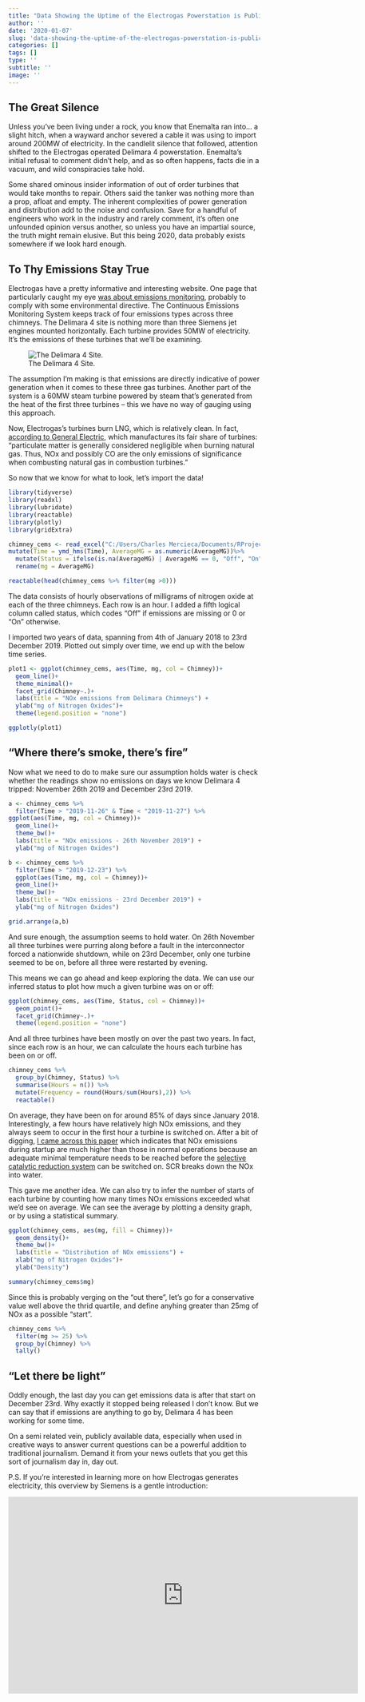 ```yaml
---
title: "Data Showing the Uptime of the Electrogas Powerstation is Publicly Available"
author: ''
date: '2020-01-07'
slug: 'data-showing-the-uptime-of-the-electrogas-powerstation-is-publicly-available'
categories: []
tags: []
type: ''
subtitle: ''
image: ''
---
```


## The Great Silence

Unless you’ve been living under a rock, you know that Enemalta ran into… a slight hitch, when a wayward anchor severed a cable it was using to import around 200MW of electricity. In the candlelit silence that followed, attention shifted to the Electrogas operated Delimara 4 powerstation. Enemalta’s initial refusal to comment didn’t help, and as so often happens, facts die in a vacuum, and wild conspiracies take hold.

Some shared ominous insider information of out of order turbines that would take months to repair. Others said the tanker was nothing more than a prop, afloat and empty. The inherent complexities of power generation and distribution add to the noise and confusion. Save for a handful of engineers who work in the industry and rarely comment, it’s often one unfounded opinion versus another, so unless you have an impartial source, the truth might remain elusive. But this being 2020, data probably exists somewhere if we look hard enough.

## To Thy Emissions Stay True

Electrogas have a pretty informative and interesting website. One page that particularly caught my eye [was about emissions monitoring](https://www.electrogas.com.mt/delimara-power-plant/cems/), probably to comply with some environmental directive. The Continuous Emissions Monitoring System keeps track of four emissions types across three chimneys. The Delimara 4 site is nothing more than three Siemens jet engines mounted horizontally. Each turbine provides 50MW of electricity. It’s the emissions of these turbines that we’ll be examining. 

![The Delimara 4 Site.](https://assets.tvm.com.mt/en/wp-content/uploads/sites/2/2015/09/powerstation_new.png)

The assumption I'm making is that emissions are directly indicative of power generation when it comes to these three gas turbines. Another part of the system is a 60MW steam turbine powered by steam that’s generated from the heat of the first three turbines – this we have no way of gauging using this approach. 

Now, Electrogas’s turbines burn LNG, which is relatively clean. In fact, [according to General Electric](https://www.ge.com/content/dam/gepower-pgdp/global/en_US/documents/technical/ger/ger-4172-gas-turbine-nox-emissions-approaching-zero-worth-price.pdf), which manufactures its fair share of turbines: "particulate matter is generally considered negligible when burning natural gas. Thus, NOx and possibly CO are the only emissions of significance when combusting natural gas in combustion turbines."

So now that we know for what to look, let's import the data!

```r
library(tidyverse)
library(readxl)
library(lubridate)
library(reactable)
library(plotly)
library(gridExtra)

chimney_cems <- read_excel("C:/Users/Charles Mercieca/Documents/RProjects/PowerStation/chimney_cems.xlsx") %>% 
mutate(Time = ymd_hms(Time), AverageMG = as.numeric(AverageMG))%>% 
  mutate(Status = ifelse(is.na(AverageMG) | AverageMG == 0, "Off", "On")) %>% 
  rename(mg = AverageMG)

reactable(head(chimney_cems %>% filter(mg >0)))
```

The data consists of hourly observations of milligrams of nitrogen oxide at each of the three chimneys. Each row is an hour. I added a fifth logical column called status, which codes "Off" if emissions are missing or 0 or "On" otherwise.

I imported two years of data, spanning from 4th of January 2018 to 23rd December 2019. Plotted out simply over time, we end up with the below time series.

```r
plot1 <- ggplot(chimney_cems, aes(Time, mg, col = Chimney))+
  geom_line()+
  theme_minimal()+
  facet_grid(Chimney~.)+
  labs(title = "NOx emissions from Delimara Chimneys") +
  ylab("mg of Nitrogen Oxides")+
  theme(legend.position = "none")

ggplotly(plot1)
```

## "Where there's smoke, there's fire"

Now what we need to do to make sure our assumption holds water is check whether the readings show no emissions on days we know Delimara 4 tripped: November 26th 2019 and December 23rd 2019.

```r
a <- chimney_cems %>% 
  filter(Time > "2019-11-26" & Time < "2019-11-27") %>% 
ggplot(aes(Time, mg, col = Chimney))+
  geom_line()+
  theme_bw()+
  labs(title = "NOx emissions - 26th November 2019") +
  ylab("mg of Nitrogen Oxides")

b <- chimney_cems %>% 
  filter(Time > "2019-12-23") %>% 
  ggplot(aes(Time, mg, col = Chimney))+
  geom_line()+
  theme_bw()+
  labs(title = "NOx emissions - 23rd December 2019") +
  ylab("mg of Nitrogen Oxides")

grid.arrange(a,b)
```

And sure enough, the assumption seems to hold water. On 26th November all three turbines were purring along before a fault in the interconnector forced a nationwide shutdown, while on 23rd December, only one turbine seemed to be on, before all three were restarted by evening.

This means we can go ahead and keep exploring the data. We can use our inferred status to plot how much a given turbine was on or off:

```r
ggplot(chimney_cems, aes(Time, Status, col = Chimney))+
  geom_point()+
  facet_grid(Chimney~.)+
  theme(legend.position = "none")
```

And all three turbines have been mostly on over the past two years. In fact, since each row is an hour, we can calculate the hours each turbine has been on or off.

```r
chimney_cems %>% 
  group_by(Chimney, Status) %>%
  summarise(Hours = n()) %>%
  mutate(Frequency = round(Hours/sum(Hours),2)) %>% 
  reactable()
```

On average, they have been on for around 85% of days since January 2018. Interestingly, a few hours have relatively high NOx emissions, and they always seem to occur in the first hour a turbine is switched on. After a bit of digging, [I came across this paper](https://d3pcsg2wjq9izr.cloudfront.net/files/6709/articles/5647/evaluationofpermitting.pdf) which indicates that NOx emissions during startup are much higher than those in normal operations because an adequate minimal temperature needs to be reached before the [selective catalytic reduction system](https://en.wikipedia.org/wiki/Selective_catalytic_reduction) can be switched on. SCR breaks down the NOx into water.

This gave me another idea. We can also try to infer the number of starts of each turbine by counting how many times NOx emissions exceeded what we'd see on average. We can see the average by plotting a density graph, or by using a statistical summary.

```r
ggplot(chimney_cems, aes(mg, fill = Chimney))+
  geom_density()+
  theme_bw()+
  labs(title = "Distribution of NOx emissions") +
  xlab("mg of Nitrogen Oxides")+
  ylab("Density")

summary(chimney_cems$mg)
```

Since this is probably verging on the "out there", let's go for a conservative value well above the thrid quartile, and define anyhing greater than 25mg of NOx as a possible "start".

```r
chimney_cems %>% 
  filter(mg >= 25) %>% 
  group_by(Chimney) %>% 
  tally()
```

## "Let there be light"

Oddly enough, the last day you can get emissions data is after that start on December 23rd. Why exactly it stopped being released I don’t know. But we can say that if emissions are anything to go by, Delimara 4 has been working for some time. 

On a semi related vein, publicly available data, especially when used in creative ways to answer current questions can be a powerful addition to traditional journalism. Demand it from your news outlets that you get this sort of journalism day in, day out. 

P.S. If you're interested in learning more on how Electrogas generates electricity, this overview by Siemens is a gentle introduction:

<iframe width="700" height="394" src="https://www.youtube.com/embed/eeiu-wcyEbs" frameborder="0" allow="accelerometer; autoplay; encrypted-media; gyroscope; picture-in-picture" allowfullscreen></iframe>